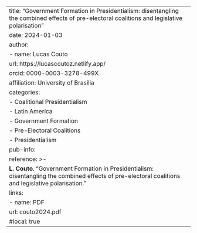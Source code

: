 ---
title: "Government Formation in Presidentialism: disentangling the combined effects of pre-electoral coalitions and legislative polarisation"
date: 2024-01-03
author:
  - name: Lucas Couto
    url: https://lucascoutoz.netlify.app/
    orcid: 0000-0003-3278-499X
    affiliation: University of Brasília
categories:
  - Coalitional Presidentialism
  - Latin America
  - Government Formation
  - Pre-Electoral Coalitions
  - Presidentialism 
pub-info:
  reference: >-
    <strong>L. Couto</strong>. "Government Formation in Presidentialism: disentangling the combined effects of pre-electoral coalitions and legislative polarisation."
  links:
    - name: PDF
      url: couto2024.pdf
      #local: true
---